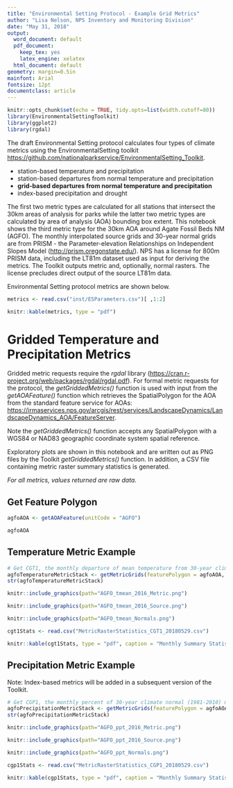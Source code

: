 ```yaml
---
title: "Environmental Setting Protocol - Example Grid Metrics"
author: "Lisa Nelson, NPS Inventory and Monitoring Division"
date: "May 31, 2018"
output:
  word_document: default
  pdf_document:
    keep_tex: yes
    latex_engine: xelatex
  html_document: default
geometry: margin=0.5in
mainfont: Arial
fontsize: 12pt
documentclass: article
---
```

```r
knitr::opts_chunk$set(echo = TRUE, tidy.opts=list(width.cutoff=80))
library(EnvironmentalSettingToolkit)
library(ggplot2)
library(rgdal)
```

The draft Environmental Setting protocol calculates four types of climate metrics using the EnvironmentalSetting toolkit <https://github.com/nationalparkservice/EnvironmentalSetting_Toolkit>. 

* station-based temperature and precipitation
* station-based departures from normal temperature and precipitation
* **grid-based departures from normal temperature and precipitation**
* index-based precipitation and drought

The first two metric types are calculated for all stations that intersect the 30km areas of analysis for parks while the latter two metric types are calculated by area of analysis (AOA) bounding box extent. This notebook shows the third metric type for the 30km AOA around Agate Fossil Beds NM (AGFO). The monthly interpolated source grids and 30-year normal grids are from PRISM - the Parameter-elevation Relationships on Independent Slopes Model (<http://prism.oregonstate.edu/>). NPS has a license for 800m PRISM data, including the LT81m dataset used as input for deriving the metrics. The Toolkit outputs metric and, optionally, normal rasters. The license precludes direct output of the source LT81m data.

Environmental Setting protocol metrics are shown below.

```r
metrics <- read.csv("inst/ESParameters.csv")[ ,1:2]

knitr::kable(metrics, type = "pdf")
```

# Gridded Temperature and Precipitation Metrics
Gridded metric requests require the *rgdal* library (<https://cran.r-project.org/web/packages/rgdal/rgdal.pdf>). For formal metric requests for the protocol, the *getGriddedMetrics()* function is used with input from the *getAOAFeature()* function which retrieves the SpatialPolygon for the AOA from the standard feature service for AOAs: <https://irmaservices.nps.gov/arcgis/rest/services/LandscapeDynamics/LandscapeDynamics_AOA/FeatureServer>.

Note the *getGriddedMetrics()* function accepts any SpatialPolygon with a WGS84 or NAD83 geographic coordinate system spatial reference. 

Exploratory plots are shown in this notebook and are written out as PNG files by the Toolkit *getGriddedMetrics()* function. In addition, a CSV file containing metric raster summary statistics is generated. 

*For all metrics, values returned are raw data.* 

## Get Feature Polygon
``` r
agfoAOA <- getAOAFeature(unitCode = "AGFO")

agfoAOA
```

## Temperature Metric Example
``` r
# Get CGT1, the monthly departure of mean temperature from 30-year climate normal (1981-2010), for 2016. 
agfoTemperatureMetricStack <- getMetricGrids(featurePolygon = agfoAOA, metric = "CGT1", unitCode = "AGFO", sdate = "2016", edate = "2016", includeNormals = TRUE)
str(agfoTemperatureMetricStack)

```

``` r

knitr::include_graphics(path="AGFO_tmean_2016_Metric.png")
```

``` r

knitr::include_graphics(path="AGFO_tmean_2016_Source.png")
```

``` r

knitr::include_graphics(path="AGFO_tmean_Normals.png")
```

```r
cgt1Stats <- read.csv("MetricRasterStatistics_CGT1_20180529.csv")

knitr::kable(cgt1Stats, type = "pdf", caption = "Monthly Summary Statistics for Departure Metric Rasters")
```

## Precipitation Metric Example
Note: Index-based metrics will be added in a subsequent version of the Toolkit.

``` r
# Get CGP1, the monthly percent of 30-year climate normal (1981-2010) mean temperature, for 2016. 
agfoPrecipitationMetricStack <- getMetricGrids(featurePolygon = agfoAOA, metric = "CGP1", unitCode = "AGFO", sdate = "2016", edate = "2016", includeNormals = TRUE)
str(agfoPrecipitationMetricStack)

```

``` r
knitr::include_graphics(path="AGFO_ppt_2016_Metric.png")
```

``` r

knitr::include_graphics(path="AGFO_ppt_2016_Source.png")
```

``` r

knitr::include_graphics(path="AGFO_ppt_Normals.png")
```
\pagebreak
```r
cgp1Stats <- read.csv("MetricRasterStatistics_CGP1_20180529.csv")

knitr::kable(cgp1Stats, type = "pdf", caption = "Monthly Summary Statistics for Percent Normal Metric Rasters")
```
